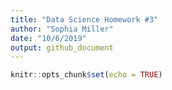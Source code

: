 ```yaml
---
title: "Data Science Homework #3"
author: "Sophia Miller"
date: "10/6/2019"
output: github_document
---
```


```r
knitr::opts_chunk$set(echo = TRUE)
```

